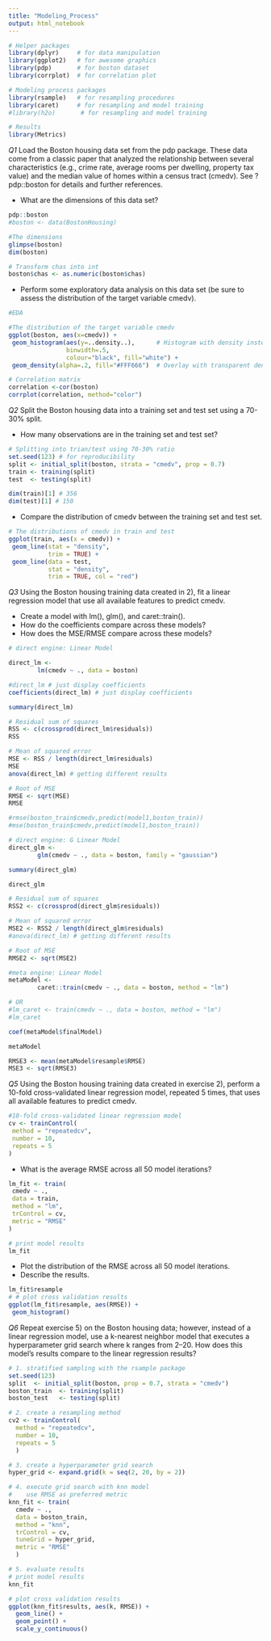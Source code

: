 ```yaml
---
title: "Modeling_Process"
output: html_notebook
---
```


```r
# Helper packages
library(dplyr)     # for data manipulation
library(ggplot2)   # for awesome graphics
library(pdp)       # for boston dataset
library(corrplot)  # for correlation plot

# Modeling process packages
library(rsample)   # for resampling procedures
library(caret)     # for resampling and model training
#library(h2o)       # for resampling and model training

# Results
library(Metrics) 

```

*Q1* Load the Boston housing data set from the pdp package. These data come from a classic paper that analyzed the relationship between several characteristics (e.g., crime rate, average rooms per dwelling, property tax value) and the median value of homes within a census tract (cmedv). See ?pdp::boston for details and further references.

- What are the dimensions of this data set?

```r
pdp::boston
#boston <- data(BostonHousing)

#The dimensions
glimpse(boston)
dim(boston)

# Transform chas into int
boston$chas <- as.numeric(boston$chas)
```

- Perform some exploratory data analysis on this data set (be sure to assess the distribution of the target variable cmedv).

```r
#EDA

#The distribution of the target variable cmedv
ggplot(boston, aes(x=cmedv)) +
 geom_histogram(aes(y=..density..),      # Histogram with density instead of count on y-axis
                binwidth=.5,
                colour="black", fill="white") +
 geom_density(alpha=.2, fill="#FFF666")  # Overlay with transparent density plot
```

```r
# Correlation matrix
correlation <-cor(boston)
corrplot(correlation, method="color")
```

*Q2* Split the Boston housing data into a training set and test set using a 70-30% split.

- How many observations are in the training set and test set?

```r
# Splitting into trian/test using 70-30% ratio
set.seed(123) # for reproducibility
split <- initial_split(boston, strata = "cmedv", prop = 0.7)
train <- training(split)
test  <- testing(split)

dim(train)[1] # 356
dim(test)[1] # 150
```

- Compare the distribution of cmedv between the training set and test set.

```r
# The distributions of cmedv in train and test
ggplot(train, aes(x = cmedv)) +
 geom_line(stat = "density",
           trim = TRUE) +
 geom_line(data = test,
           stat = "density",
           trim = TRUE, col = "red")
```
*Q3* Using the Boston housing training data created in 2), fit a linear regression model that use all available features to predict cmedv.

- Create a model with lm(), glm(), and caret::train().
- How do the coefficients compare across these models?
- How does the MSE/RMSE compare across these models?

```r
# direct engine: Linear Model

direct_lm <-
        lm(cmedv ~ ., data = boston)

#direct_lm # just display coefficients
coefficients(direct_lm) # just display coefficients

summary(direct_lm)

# Residual sum of squares 
RSS <- c(crossprod(direct_lm$residuals))
RSS

# Mean of squared error
MSE <- RSS / length(direct_lm$residuals)
MSE
anova(direct_lm) # getting different results

# Root of MSE
RMSE <- sqrt(MSE)
RMSE

#rmse(boston_train$cmedv,predict(model1,boston_train))
#mse(boston_train$cmedv,predict(model1,boston_train))
```


```r
# direct engine: G Linear Model
direct_glm <-
        glm(cmedv ~ ., data = boston, family = "gaussian")

summary(direct_glm)

direct_glm

# Residual sum of squares 
RSS2 <- c(crossprod(direct_glm$residuals))

# Mean of squared error
MSE2 <- RSS2 / length(direct_glm$residuals)
#anova(direct_lm) # getting different results

# Root of MSE
RMSE2 <- sqrt(MSE2)
```

```r
#meta engine: Linear Model
metaModel <-
        caret::train(cmedv ~ ., data = boston, method = "lm")

# OR
#lm_caret <- train(cmedv ~ ., data = boston, method = "lm")
#lm_caret

coef(metaModel$finalModel)

metaModel

RMSE3 <- mean(metaModel$resample$RMSE)
MSE3 <- sqrt(RMSE3)
```

*Q5* Using the Boston housing training data created in exercise 2), perform a 10-fold cross-validated linear regression model, repeated 5 times, that uses all available features to predict cmedv.

```r
#10-fold cross-validated linear regression model
cv <- trainControl(
 method = "repeatedcv",
 number = 10,
 repeats = 5
)
```

- What is the average RMSE across all 50 model iterations?

```r
lm_fit <- train(
 cmedv ~ .,
 data = train,
 method = "lm",
 trControl = cv,
 metric = "RMSE"
)

# print model results
lm_fit
```

- Plot the distribution of the RMSE across all 50 model iterations.
- Describe the results.

```r
lm_fit$resample
# # plot cross validation results
ggplot(lm_fit$resample, aes(RMSE)) +
 geom_histogram()
```

*Q6* Repeat exercise 5) on the Boston housing data; however, instead of a linear regression model, use a k-nearest neighbor model that executes a hyperparameter grid search where k ranges from 2–20. How does this model’s results compare to the linear regression results?

```r
# 1. stratified sampling with the rsample package
set.seed(123)
split  <- initial_split(boston, prop = 0.7, strata = "cmedv")
boston_train  <- training(split)
boston_test   <- testing(split)

# 2. create a resampling method
cv2 <- trainControl(
  method = "repeatedcv", 
  number = 10, 
  repeats = 5
  )

# 3. create a hyperparameter grid search
hyper_grid <- expand.grid(k = seq(2, 20, by = 2))

# 4. execute grid search with knn model
#    use RMSE as preferred metric
knn_fit <- train(
  cmedv ~ ., 
  data = boston_train, 
  method = "knn", 
  trControl = cv, 
  tuneGrid = hyper_grid,
  metric = "RMSE"
  )

# 5. evaluate results
# print model results
knn_fit

# plot cross validation results
ggplot(knn_fit$results, aes(k, RMSE)) + 
  geom_line() +
  geom_point() +
  scale_y_continuous()
```
